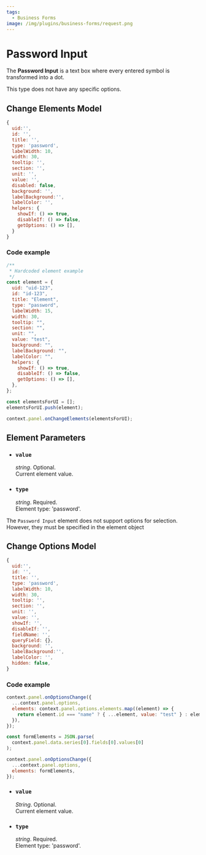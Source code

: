 ```yaml
---
tags:
  - Business Forms
image: /img/plugins/business-forms/request.png
---
```



# Password Input

The **Password Input** is a text box where every entered symbol is transformed into a dot.

This type does not have any specific options.

## Change Elements Model

<InfoUseChangeElements />

```js
{
  uid:'',
  id: '',
  title: '',
  type: 'password',
  labelWidth: 10,
  width: 30,
  tooltip: '',
  section: '',
  unit: '',
  value: '',
  disabled: false,
  background: '',
  labelBackground:'',
  labelColor: '',
  helpers: {
    showIf: () => true,
    disableIf: () => false,
    getOptions: () => [],
  }
}
```

### Code example

```javascript
/**
 * Hardcoded element example
 */
const element = {
  uid: "uid-123",
  id: "id-123",
  title: "Element",
  type: "password",
  labelWidth: 15,
  width: 30,
  tooltip: "",
  section: "",
  unit: "",
  value: "test",
  background: "",
  labelBackground: "",
  labelColor: "",
  helpers: {
    showIf: () => true,
    disableIf: () => false,
    getOptions: () => [],
  },
};

const elementsForUI = [];
elementsForUI.push(element);

context.panel.onChangeElements(elementsForUI);
```

<BaseChangeElements />

## Element Parameters

- ### `value`

  _string_. Optional.  
   Current element value.

- ### `type`

  _string_. Required.  
  Element type: 'password'.

<BaseParameters />

The `Password Input` element does not support options for selection. However, they must be specified in the element object

## Change Options Model

<InfoUseOptionsChange />

```js
{
  uid:'',
  id: '',
  title: '',
  type: 'password',
  labelWidth: 10,
  width: 30,
  tooltip: '',
  section: '',
  unit: '',
  value: '',
  showIf: '',
  disableIf: '',
  fieldName: '',
  queryField: {},
  background: '',
  labelBackground:'',
  labelColor: '',
  hidden: false,
}
```

### Code example

```javascript
context.panel.onOptionsChange({
  ...context.panel.options,
  elements: context.panel.options.elements.map((element) => {
    return element.id === "name" ? { ...element, value: "test" } : element;
  }),
});
```

```javascript
const formElements = JSON.parse(
  context.panel.data.series[0].fields[0].values[0]
);

context.panel.onOptionsChange({
  ...context.panel.options,
  elements: formElements,
});
```

- ### `value`

  _String_. Optional.  
   Current element value.

- ### `type`

  _string_. Required.  
  Element type: 'password'.

<BaseOptionsParameters />

